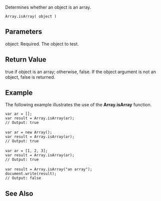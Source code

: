 Determines whether an object is an array.

 Array.isArray( object )
==Parameters==
; object: Required. The object to test.

==Return Value==
true if object is an array; otherwise, false. If the object argument is not an object, false is returned.


==Example==
The following example illustrates the use of the '''Array.isArray''' function.

 var ar = [];
 var result = Array.isArray(ar);
 // Output: true
 
 var ar = new Array();
 var result = Array.isArray(ar);
 // Output: true
 
 var ar = [1, 2, 3];
 var result = Array.isArray(ar);
 // Output: true
 
 var result = Array.isArray("an array");
 document.write(result);
 // Output: false

==See Also==

              

              

              
